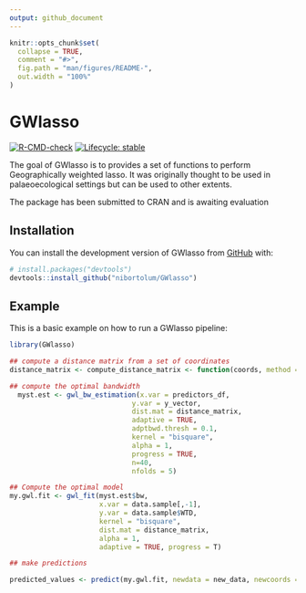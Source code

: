 ```yaml
---
output: github_document
---
```


<!-- README.md is generated from README.Rmd. Please edit that file -->

```r
knitr::opts_chunk$set(
  collapse = TRUE,
  comment = "#>",
  fig.path = "man/figures/README-",
  out.width = "100%"
)
```

# GWlasso

<!-- badges: start -->
[![R-CMD-check](https://github.com/nibortolum/GWlasso/actions/workflows/R-CMD-check.yaml/badge.svg)](https://github.com/nibortolum/GWlasso/actions/workflows/R-CMD-check.yaml)
[![Lifecycle: stable](https://img.shields.io/badge/lifecycle-stable-brightgreen.svg)](https://lifecycle.r-lib.org/articles/stages.html#stable)
<!-- badges: end -->

The goal of GWlasso is to provides a set of functions to perform Geographically weighted lasso. It was originally thought to be used in palaeoecological settings but can be used to other extents. 

The package  has been submitted to CRAN and is awaiting evaluation

## Installation

You can install the development version of GWlasso from [GitHub](https://github.com/) with:

``` r
# install.packages("devtools")
devtools::install_github("nibortolum/GWlasso")
```

## Example

This is a basic example on how to run a GWlasso pipeline:

```r
library(GWlasso)

## compute a distance matrix from a set of coordinates
distance_matrix <- compute_distance_matrix <- function(coords, method = "euclidean", add.noise = FALSE)

## compute the optimal bandwidth 
  myst.est <- gwl_bw_estimation(x.var = predictors_df, 
                              y.var = y_vector,
                              dist.mat = distance_matrix,
                              adaptive = TRUE,
                              adptbwd.thresh = 0.1,
                              kernel = "bisquare",
                              alpha = 1,
                              progress = TRUE,
                              n=40,
                              nfolds = 5)

## Compute the optimal model
my.gwl.fit <- gwl_fit(myst.est$bw,
                      x.var = data.sample[,-1], 
                      y.var = data.sample$WTD,
                      kernel = "bisquare",
                      dist.mat = distance_matrix, 
                      alpha = 1, 
                      adaptive = TRUE, progress = T)

## make predictions 

predicted_values <- predict(my.gwl.fit, newdata = new_data, newcoords = new_coords)
```



